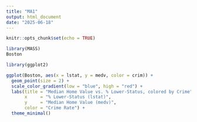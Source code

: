 ```yaml
---
title: "MA1"
output: html_document
date: "2025-06-18"
---
```


```r
knitr::opts_chunk$set(echo = TRUE)
```

```r
library(MASS)
Boston

library(ggplot2)
```


```r
ggplot(Boston, aes(x = lstat, y = medv, color = crim)) +
  geom_point(size = 2) +
  scale_color_gradient(low = "blue", high = "red") +
  labs(title = "Median Home Value vs. % Lower-Status, colored by Crime",
       x     = "% Lower-Status (lstat)",
       y     = "Median Home Value (medv)",
       color = "Crime Rate") +
  theme_minimal()
```



